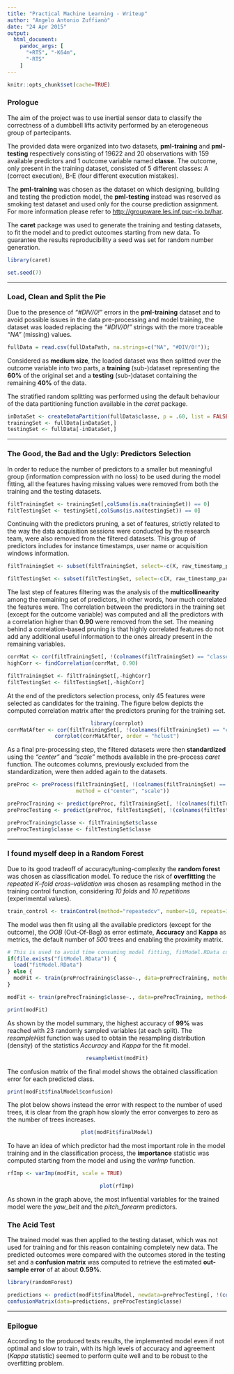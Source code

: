 ```yaml
---
title: "Practical Machine Learning - Writeup"
author: "Angelo Antonio Zuffianò"
date: "24 Apr 2015"
output:
  html_document:
    pandoc_args: [
      "+RTS", "-K64m",
      "-RTS"
    ]
---
```


```r
knitr::opts_chunk$set(cache=TRUE)
```

### Prologue
The aim of the project was to use inertial sensor data to classify the correctness of a dumbbell lifts activity performed by an eterogeneous group of partecipants. 

The provided data were organized into two datasets, **pml-training** and **pml-testing** respectively consisting of 19622 and 20 observations with 159 available predictors and 1 outcome variable named **classe**. The outcome, only present in the training dataset, consisted of 5 different classes: A (correct execution), B-E (four different execution mistakes). 

The **pml-training** was chosen as the dataset on which designing, building and testing the prediction model, the **pml-testing** instead was reserved as smoking test dataset and used only for the course prediction assignment. For more information please refer to <http://groupware.les.inf.puc-rio.br/har>.

The **caret** package was used to generate the training and testing datasets, to fit the model and to predict outcomes starting from new data. To guarantee the results reproducibility a seed was set for random number generation.

```r
library(caret)

set.seed(7)
```

<hr/>

### Load, Clean and Split the Pie
Due to the presence of *"#DIV/0!"* errors in the **pml-training** dataset and to avoid possible issues in the data pre-processing and model training, the dataset was loaded replacing the *"#DIV/0!"* strings with the more traceable *"NA"* (missing) values.

```r
fullData = read.csv(fullDataPath, na.strings=c("NA", "#DIV/0!"));
```

Considered as **medium size**, the loaded dataset was then splitted over the outcome variable into two parts, a **training** (sub-)dataset representing the **60%** of the original set and a **testing** (sub-)dataset containing the remaining **40%** of the data. 

The stratified random splitting was performed using the default behaviour of the data partitioning function available in the *caret* package. 

```r
inDataSet <- createDataPartition(fullData$classe, p = .60, list = FALSE)
trainingSet <- fullData[inDataSet,]
testingSet <- fullData[-inDataSet,]
```

<hr/>

### The Good, the Bad and the Ugly: Predictors Selection
In order to reduce the number of predictors to a smaller but meaningful group (information compression with no loss) to be used during the model fitting, all the features having missing values were removed from both the training and the testing datasets.

```r
filtTrainingSet <- trainingSet[,colSums(is.na(trainingSet)) == 0]
filtTestingSet <- testingSet[,colSums(is.na(testingSet)) == 0]
```

Continuing with the predictors pruning, a set of features, strictly related to the way the data acquisition sessions were conducted by the research team, were also removed from the filtered datasets. This group of predictors includes for instance timestamps, user name or acquisition windows information.

```r
filtTrainingSet <- subset(filtTrainingSet, select=-c(X, raw_timestamp_part_1, raw_timestamp_part_2, cvtd_timestamp, new_window, num_window, user_name))

filtTestingSet <- subset(filtTestingSet, select=-c(X, raw_timestamp_part_1, raw_timestamp_part_2, cvtd_timestamp, new_window, num_window, user_name))
```

The last step of features filtering was the analysis of the **multicollinearity** among the remaining set of predictors, in other words, how much correlated the features were. The correlation between the predictors in the training set (except for the outcome variable) was computed and all the predictors with a correlation higher than **0.90** were removed from the set. The meaning behind a correlation-based pruning is that highly correlated features do not add any additional useful information to the ones already present in the remaining variables.

```r
corrMat <- cor(filtTrainingSet[, !(colnames(filtTrainingSet) == "classe")])
highCorr <- findCorrelation(corrMat, 0.90)

filtTrainingSet <- filtTrainingSet[,-highCorr]
filtTestingSet <- filtTestingSet[,-highCorr]
```

At the end of the predictors selection process, only 45 features were selected as candidates for the training. The figure below depicts the computed correlation matrix after the predictors pruning for the training set.

<div style="text-align:center">
```r
library(corrplot)
corrMatAfter <- cor(filtTrainingSet[, !(colnames(filtTrainingSet) == "classe")])
corrplot(corrMatAfter, order = "hclust")
```

</div>

As a final pre-processing step, the filtered datasets were then **standardized** using the *"center"* and *"scale"* methods available in the pre-process *caret* function. The outcomes columns, previously excluded from the standardization, were then added again to the datasets.

```r
preProc <- preProcess(filtTrainingSet[, !(colnames(filtTrainingSet) == "classe")], 
                      method = c("center", "scale"))

preProcTraining <- predict(preProc, filtTrainingSet[, !(colnames(filtTrainingSet) == "classe")])
preProcTesting <- predict(preProc, filtTestingSet[, !(colnames(filtTestingSet) == "classe")])

preProcTraining$classe <- filtTrainingSet$classe
preProcTesting$classe <- filtTestingSet$classe
```

<hr/>

### I found myself deep in a Random Forest
Due to its good tradeoff of accuracy/tuning-complexity the **random forest** was chosen as classification model. To reduce the risk of **overfitting** the *repeated K–fold cross–validation* was chosen as resampling method in the training control function, considering *10 folds* and *10 repetitions* (experimental values).

```r
train_control <- trainControl(method="repeatedcv", number=10, repeats=10, allowParallel=TRUE)
```

The model was then fit using all the available predictors (except for the outcome), the *OOB* (Out-Of-Bag) as error estimate, **Accuracy** and **Kappa** as metrics, the default number of *500* trees and enabling the proximity matrix.

```r
# This is used to avoid time consuming model fitting, fitModel.RData contains the modFit variable which is a pre-trained rf model.
if(file.exists("fitModel.RData")) {
  load("fitModel.RData")
} else {
  modFit <- train(preProcTraining$classe~., data=preProcTraining, method="rf", trControl=train_control, ntree=500, prox=TRUE)
}
```

```r
modFit <- train(preProcTraining$classe~., data=preProcTraining, method="rf", trControl=train_control, ntree=500, prox=TRUE)
```

```r
print(modFit)
```

As shown by the model summary, the highest accuracy of **99%** was reached with 23 randomly sampled variables (at each split). The *resampleHist* function was used to obtain the resampling distribution (density) of the statistics *Accuracy* and *Kappa* for the fit model.

<div style="text-align:center">
```r
resampleHist(modFit)
```

</div>

The confusion matrix of the final model shows the obtained classification error for each predicted class.

```r
print(modFit$finalModel$confusion)
```

The plot below shows instead the error with respect to the number of used trees, it is clear from the graph how slowly the error converges to zero as the number of trees increases.

<div style="text-align:center">
```r
plot(modFit$finalModel)
```

</div>

To have an idea of which predictor had the most important role in the model training and in the classification process, the **importance** statistic was computed starting from the model and using the *varImp* function.

```r
rfImp <- varImp(modFit, scale = TRUE)
```

<div style="text-align:center">
```r
plot(rfImp)
```

</div>

As shown in the graph above, the most influential variables for the trained model were the *yaw_belt* and the *pitch_forearm* predictors.

### The Acid Test
The trained model was then applied to the testing dataset, which was not used for training and for this reason containing completely new data. The predicted outcomes were compared with the outcomes stored in the testing set and a **confusion matrix** was computed to retrieve the estimated **out-sample error** of at about **0.59%**.

```r
library(randomForest) 

predictions <- predict(modFit$finalModel, newdata=preProcTesting[, !(colnames(preProcTesting) == "classe")])
confusionMatrix(data=predictions, preProcTesting$classe)
```

<hr/>

### Epilogue
According to the produced tests results, the implemented model even if not optimal and slow to train, with its high levels of accuracy and agreement (*Kappa* statistic) seemed to perform quite well and to be robust to the overfitting problem.